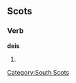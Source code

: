 ==Scots==

===Verb===
'''deis'''

# {{third person singular of|[[dei]]|lang=Scots}}

[[Category:South Scots]]